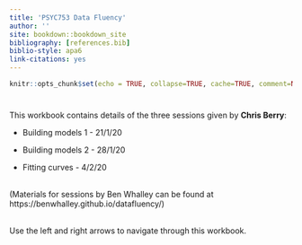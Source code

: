 ```yaml
---
title: 'PSYC753 Data Fluency'
author: ''
site: bookdown::bookdown_site
bibliography: [references.bib]
biblio-style: apa6
link-citations: yes
---
```



```r
knitr::opts_chunk$set(echo = TRUE, collapse=TRUE, cache=TRUE, comment=NA, message=FALSE)
```

# {-}

This workbook contains details of the three sessions given by **Chris Berry**:

- Building models 1  - 21/1/20
 
- Building models 2 - 28/1/20

- Fitting curves - 4/2/20



\
(Materials for sessions by Ben Whalley can be found at https://benwhalley.github.io/datafluency/)

\
Use the left and right arrows to navigate through this workbook.